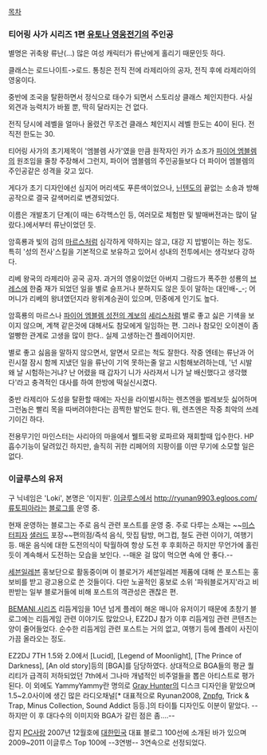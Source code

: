 [[목차]]

=== 티어링 사가 시리즈 1편 [[유토나 영웅전기]]의 주인공 ===
별명은 귀축왕 류난(...)
많은 여성 캐릭터가 류난에게 홀리기 때문인듯 하다.

클래스는 로드나이트->로드.
통칭은 전직 전에 라제리아의 공자, 전직 후에 라제리아의 영웅이다.

중반에 조국을 탈환하면서 정식으로 태수가 되면서 스토리상 클래스 체인지한다. 사실 외견과 능력치가 바뀔 뿐, 딱히 달라지는 건 없다.

전직 당시에 레벨을 얼마나 올렸건 무조건 클래스 체인지시 레벨 한도는 40이 된다.
전직전 한도는 30.

티어링 사가의 초기제목이 '엠블렘 사가'였을 만큼 원작자인 카가 쇼조가 [[파이어 엠블렘]]의 원조임을 줄창 주장해서 그런지, 파이어 엠블렘의 주인공들보다 더 파이어 엠블렘의 주인공같은 성격을 갖고 있다. 

게다가 초기 디자인에선 심지어 머리색도 푸른색이었으나, [[닌텐도]]의 끝없는 소송과 방해공작으로 결국 갈색머리로 변경되었다.

이름은 개발초기 단계(이 때는 6각헥스인 등, 여러모로 체험판 및 발매버전과는 많이 달랐다.)에서부터 류난이었던 듯.

암흑룡과 빛의 검의 [[마르스]]처럼 심각하게 약하지는 않고, 대강 지 밥벌이는 하는 정도. 특히 '성의 전사'스킬을 기본적으로 보유하고 있어서 성내의 전투에서는 생각보다 강하다.

리베 왕국의 라제리아 공국 공자. 과거의 영웅이었던 아버지 그람드가 폭주한 성룡의 [[브레스]]에 한줌 재가 되었던 일을 별로 슬프거나 분하지도 않은 듯이 말하는 대인배-_-; 어머니가 리베의 왕녀였던지라 왕위계승권이 있으며, 민중에게 인기도 높다.

암흑룡의 마르스나 [[파이어 엠블렘 성전의 계보]]의 [[세리스]]처럼 별로 좋고 싫은 기색을 보이지 않으며, 계책 같은것에 대해서도 참모에게 일임하는 편. 그러나 참모인 오이겐이 좀 얼빵한 관계로 고생을 많이 한다.. 실제 고생하는건 플레이어지만.

별로 좋고 싫음을 말하지 않으면서, 알면서 모르는 척도 잘한다. 작중 엔테는 류난과 어린시절 잠시 함께 지냈던 일을 류난이 기억 못하는줄 알고 시험해보려하는데, '넌 시발 왜 날 시험하는거냐? 난 어렸을 때 갑자기 니가 사라져서 니가 날 배신했다고 생각했다'라고 충격적인 대사를 하여 한방에 떡실신시켰다.

중반 라제리아 도성을 탈환할 때에는 자신을 라이벌시하는 렌츠엔을 벌레보듯 싫어하며 그런놈은 빨리 목을 따버려야한다는 끔찍한 발언도 한다. 뭐, 렌츠엔은 작중 최악의 쓰레기이긴 하다.

전용무기인 마인스터는 사리아의 마을에서 웰트국왕 로파르와 재회할때 입수한다. HP흡수기능이 달려있긴 하지만, 솔직히 귀한 리페어의 지팡이를 이딴 무기에 소모할 일은 없다. 

=== 이글루스의 유저 ===
구 닉네임은 'Loki', 본명은 '이지원'. [[이글루스]]에서 [[http://ryunan9903.egloos.com/ 류토피아]]라는 [[블로그]]를 운영 중. 

현재 운영하는 블로그는 주로 음식 관련 포스트를 운영 중. 주로 다루는 소재는 ~~[[미스터피자]] [[샐러드]] 포장~~편의점/즉석 음식, 맛집 탐방, 머그컵, 철도 관련 이야기, 여행기 등. 매운 음식에 대한 도전의식이 탁월하여 항상 도전 후 후회하곤 하지만 무언가에 홀린 듯이 계속해서 도전하는 모습을 보인다. --매운 걸 많이 먹으면 속에 안 좋다.--

[[세븐일레븐]] 홍보단으로 활동중이며 이 블로거가 세븐일레븐 제품에 대해 쓴 포스트는 홍보비를 받고 광고용으로 쓴 것들이다. 다만 노골적인 홍보로 소위 '파워블로거지'라고 비판받는 일부 블로거들에 비해 포스트의 객관성은 괜찮은 편.

[[BEMANI 시리즈]] 리듬게임을 10년 넘게 플레이 해온 매니아 유저이기 때문에 초창기 블로그에는 리듬게임 관련 이야기도 많았으나, EZ2DJ 참가 이후 리듬게임 관련 콘텐츠는 양이 줄어들었다. 순수한 리듬게임 관련 포스트는 거의 없고, 여행기 등에 플레이 사진이 가끔 올라오는 정도.

EZ2DJ 7TH 1.5와 2.0에서 [Lucid], [Legend of Moonlight], [The Prince of Darkness], [An old story]등의 [BGA]를 담당하였다. 상대적으로 BGA들의 평균 퀄리티가 급격히 저하되었던 7th에서 그나마 개념적인 비주얼들을 뽑은 아티스트로 평가된다. 이 외에도 YammyYammy란 명의로 [[Gray Hunter]]의 디스크 디자인을 맡았으며 1.5~2.0사이에 생긴 많은 라디오채널[* 대표적으로 Ryunan2008, [[Znpfg]], Trick & Trap, Minus Collection, Sound Addict 등등.]의 타이틀 디자인도 이분이 맡았다. --하지만 이 후 대다수의 이미지와 BGA가 갈린 점은 좀....--

잡지 [[PC사랑]] 2007년 12월호에 [[대한민국]] 대표 블로그 100선에 소개된 바가 있으며 2009~2011 이글루스 Top 100에 --3연벙-- 3연속으로 선정되었다.

